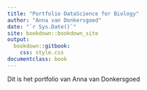 ```yaml
---
title: "Portfolio DataScience for Biology"
author: "Anna van Donkersgoed"
date: "`r Sys.Date()`"
site: bookdown::bookdown_site
output:
  bookdown::gitbook:
    css: style.css
documentclass: book
---
```


Dit is het portfolio van Anna van Donkersgoed 
